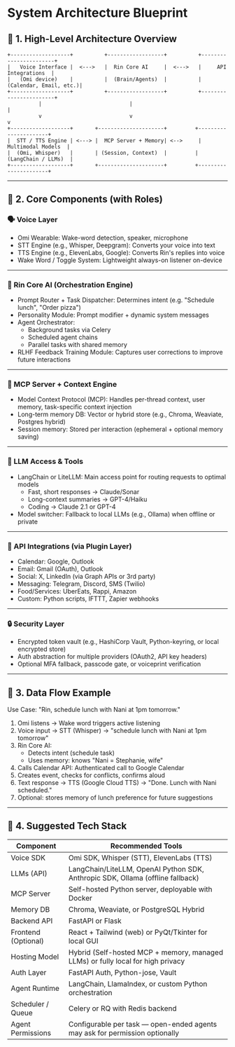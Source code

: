 # System Architecture Blueprint

## 🧱 1. High-Level Architecture Overview

```
+-------------------+          +------------------+          +-----------------------+
|   Voice Interface |  <--->   |  Rin Core AI     |  <--->   |     API Integrations  |
|   (Omi device)    |          |  (Brain/Agents)  |          |  (Calendar, Email, etc.)|
+-------------------+          +------------------+          +-----------------------+
          |                            |                                |
          v                            v                                v
+-------------------+       +---------------------+         +----------------------+
|  STT / TTS Engine | <---> |  MCP Server + Memory| <-->     |  Multimodal Models  |
|  (Omi, Whisper)   |       | (Session, Context)  |         | (LangChain / LLMs)  |
+-------------------+       +---------------------+         +----------------------+
```

---

## 🧠 2. Core Components (with Roles)

### 🗣️ Voice Layer
- Omi Wearable: Wake-word detection, speaker, microphone
- STT Engine (e.g., Whisper, Deepgram): Converts your voice into text
- TTS Engine (e.g., ElevenLabs, Google): Converts Rin's replies into voice
- Wake Word / Toggle System: Lightweight always-on listener on-device

---

### 🧠 Rin Core AI (Orchestration Engine)
- Prompt Router + Task Dispatcher: Determines intent (e.g. "Schedule lunch", "Order pizza")
- Personality Module: Prompt modifier + dynamic system messages
- Agent Orchestrator:
  - Background tasks via Celery
  - Scheduled agent chains
  - Parallel tasks with shared memory
- RLHF Feedback Training Module: Captures user corrections to improve future interactions

---

### 🧩 MCP Server + Context Engine
- Model Context Protocol (MCP): Handles per-thread context, user memory, task-specific context injection
- Long-term memory DB: Vector or hybrid store (e.g., Chroma, Weaviate, Postgres hybrid)
- Session memory: Stored per interaction (ephemeral + optional memory saving)

---

### 🧠 LLM Access & Tools
- LangChain or LiteLLM: Main access point for routing requests to optimal models
  - Fast, short responses → Claude/Sonar
  - Long-context summaries → GPT-4/Haiku
  - Coding → Claude 2.1 or GPT-4
- Model switcher: Fallback to local LLMs (e.g., Ollama) when offline or private

---

### 🔌 API Integrations (via Plugin Layer)
- Calendar: Google, Outlook
- Email: Gmail (OAuth), Outlook
- Social: X, LinkedIn (via Graph APIs or 3rd party)
- Messaging: Telegram, Discord, SMS (Twilio)
- Food/Services: UberEats, Rappi, Amazon
- Custom: Python scripts, IFTTT, Zapier webhooks

---

### 🔒 Security Layer
- Encrypted token vault (e.g., HashiCorp Vault, Python-keyring, or local encrypted store)
- Auth abstraction for multiple providers (OAuth2, API key headers)
- Optional MFA fallback, passcode gate, or voiceprint verification

---

## 🔄 3. Data Flow Example

Use Case: "Rin, schedule lunch with Nani at 1pm tomorrow."
1. Omi listens → Wake word triggers active listening
2. Voice input → STT (Whisper) → "schedule lunch with Nani at 1pm tomorrow"
3. Rin Core AI:
   - Detects intent (schedule task)
   - Uses memory: knows "Nani = Stephanie, wife"
4. Calls Calendar API: Authenticated call to Google Calendar
5. Creates event, checks for conflicts, confirms aloud
6. Text response → TTS (Google Cloud TTS) → "Done. Lunch with Nani scheduled."
7. Optional: stores memory of lunch preference for future suggestions

---

## 🧰 4. Suggested Tech Stack

| Component | Recommended Tools |
| --------- | ----------------- |
| Voice SDK | Omi SDK, Whisper (STT), ElevenLabs (TTS) |
| LLMs (API) | LangChain/LiteLLM, OpenAI Python SDK, Anthropic SDK, Ollama (offline fallback) |
| MCP Server | Self-hosted Python server, deployable with Docker |
| Memory DB | Chroma, Weaviate, or PostgreSQL Hybrid |
| Backend API | FastAPI or Flask |
| Frontend (Optional) | React + Tailwind (web) or PyQt/Tkinter for local GUI |
| Hosting Model | Hybrid (Self-hosted MCP + memory, managed LLMs) or fully local for high privacy |
| Auth Layer | FastAPI Auth, Python-jose, Vault |
| Agent Runtime | LangChain, LlamaIndex, or custom Python orchestration |
| Scheduler / Queue | Celery or RQ with Redis backend |
| Agent Permissions | Configurable per task — open-ended agents may ask for permission optionally |